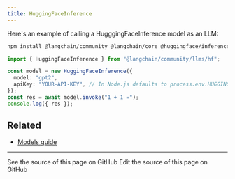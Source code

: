 ```yaml
---
title: HuggingFaceInference
---
```


Here's an example of calling a HugggingFaceInference model as an LLM:

```bash npm
npm install @langchain/community @langchain/core @huggingface/inference@4
```


<UnifiedModelParamsTooltip />

```typescript
import { HuggingFaceInference } from "@langchain/community/llms/hf";

const model = new HuggingFaceInference({
  model: "gpt2",
  apiKey: "YOUR-API-KEY", // In Node.js defaults to process.env.HUGGINGFACEHUB_API_KEY
});
const res = await model.invoke("1 + 1 =");
console.log({ res });
```

## Related


- [Models guide](/oss/javascript/langchain/models)

---

<CardGroup cols={2}>
  <Card title="View Source" icon="eye" href="https://github.com/langchain-ai/docs/blob/main/src/oss/javascript/integrations/llms/huggingface_inference.mdx">
    See the source of this page on GitHub
  </Card>
  <Card title="Edit Source" icon="pen-to-square" href="https://github.com/langchain-ai/docs/edit/main/src/oss/javascript/integrations/llms/huggingface_inference.mdx">
    Edit the source of this page on GitHub
  </Card>
</CardGroup>
